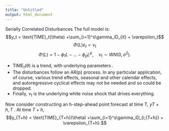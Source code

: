 ---
title: "Untitled"
output: html_document
---

Serially Correlated Disturbances The full model is: $$y_t = \text{TIME}_t(\theta) +\sum_{i=1}^s\gamma_iD_{it} + \varepsilon_t$$
$$ \Phi(L)\varepsilon_t = \nu_t$$ 
$$\Phi(L) = 1 − \phi_1L −\ldots− \phi_p L^p,\quad \nu_t \sim WN(0, \sigma^2).$$

- $\text{TIME}_t(\theta)$ is a trend, with underlying parameters \theta. 
- The disturbances follow an AR(p) process. In any particular application, of course, various trend effects, seasonal and other calendar effects, and autoregressive cyclical effects may not be needed and so could be dropped.
- Finally, $v_t$ is the underlying white noise shock that drives everything. 

Now consider constructing an h-step-ahead point forecast at time T, $yT+h,T$ . At time $T + h$, $$y_{T+h} = \text{TIME}_{T+h}(\theta) +\sum_{i=1}^s\gamma_iD_{i,{T+h}} + \varepsilon_{T+h}.$$